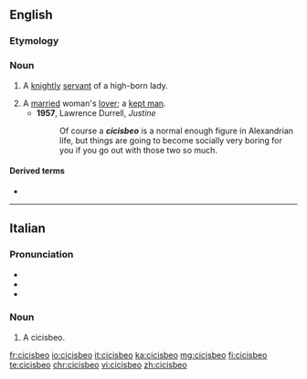 ==English==

===Etymology===
{{der|en|it|cicisbeo}}

===Noun===
{{en-noun|s|cicisbei}}

# {{lb|en|18th century}} A [[knight]]ly [[servant]] of a high-born lady.
# A [[married]] woman's [[lover]]; a [[kept man]].
#* '''1957''', Lawrence Durrell, ''Justine''
#*: Of course a '''''cicisbeo''''' is a normal enough figure in Alexandrian life, but things are going to become socially very boring for you if you go out with those two so much.

====Derived terms====
* {{l|en|cicisbeism}}

----

==Italian==

===Pronunciation===
* {{IPA|/tʃi.tʃi.ˈzbɛ.o/|lang=it}}
* {{rhymes|ɛo|lang=it}}
* {{hyphenation|ci|ci|sbè|o|lang=it}}

===Noun===
{{it-noun|m}}

# A cicisbeo.

[[fr:cicisbeo]]
[[io:cicisbeo]]
[[it:cicisbeo]]
[[ka:cicisbeo]]
[[mg:cicisbeo]]
[[fi:cicisbeo]]
[[te:cicisbeo]]
[[chr:cicisbeo]]
[[vi:cicisbeo]]
[[zh:cicisbeo]]